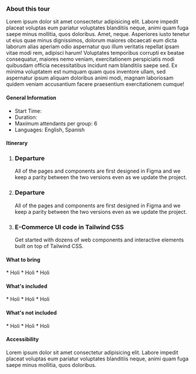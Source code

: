 


### About this tour

Lorem ipsum dolor sit amet consectetur adipisicing elit. Labore impedit placeat voluptas eum pariatur voluptates blanditiis neque, animi quam fuga saepe minus mollitia, quos doloribus. Amet, neque. Asperiores iusto tenetur ut eius quae minus dignissimos, dolorum maiores obcaecati eum dicta laborum alias aperiam odio aspernatur quo illum veritatis repellat ipsam vitae modi rem, adipisci harum! Voluptates temporibus corrupti ex beatae consequatur, maiores nemo veniam, exercitationem perspiciatis modi quibusdam officia necessitatibus incidunt nam blanditiis saepe sed. Ex minima voluptatem est numquam quam quos inventore ullam, sed aspernatur ipsum aliquam doloribus animi modi, magnam laboriosam quidem veniam accusantium facere praesentium exercitationem cumque! 

#### <FaInfoCircle size={20} className="me-3"/> General Information

<ul className="ms-9 list-none">
  <li className="flex items-center gap-1"><IoTimeOutline /> Start Time:</li>
  <li className="flex items-center gap-1"><IoIosTimer /> Duration:</li>
  <li className="flex items-center gap-1"><BsFillPeopleFill /> Maximum attendants per group: 6</li>
  <li className="flex items-center gap-1"><IoLanguageSharp /> Languages: English, Spanish</li>
</ul>

#### <FaListUl size={20} className="me-3"/> Itinerary


<ol className="ms-9 relative border-s border-slate-700 ">                  
    <li className="mb-5 ms-4">
        <div className="absolute w-3 h-3 bg-slate-700 rounded-full mt-1.5 -start-1.5 border border-white "></div>
        <h3 className="text-lg font-semibold">Departure</h3>
        <p className="text-base font-normal text-gray-600">All of the pages and components are first designed in Figma and we keep a parity between the two versions even as we update the project.</p>
    </li>
    <li className="mb-5 ms-4">
        <div className="absolute w-3 h-3 bg-slate-700 rounded-full mt-1.5 -start-1.5 border border-white "></div>
        <h3 className="text-lg font-semibold">Departure</h3>
        <p className="text-base font-normal text-gray-600">All of the pages and components are first designed in Figma and we keep a parity between the two versions even as we update the project.</p>
    </li>
    <li className="ms-4">
        <div className="absolute w-3 h-3 bg-slate-700 rounded-full mt-1.5 -start-1.5 border border-white "></div>
        <h3 className="text-lg font-semibold">E-Commerce UI code in Tailwind CSS</h3>
        <p className="text-base font-normal text-gray-600">Get started with dozens of web components and interactive elements built on top of Tailwind CSS.</p>
    </li>
</ol>

#### <BsFillBackpack2Fill size={20} className="me-3"/> What to bring

<section className="ms-14">
    * Holi
    * Holi
    * Holi
</section>

#### <FaCheckCircle size={20} className="me-3"/> What's included

<section className="ms-14">
    * Holi
    * Holi
    * Holi
</section>

#### <FaTimesCircle  size={20} className="me-3"/> What's not included

<section className="ms-14">
    * Holi
    * Holi
    * Holi
</section>

#### <FaWheelchair  size={20} className="me-3"/> Accessibility

Lorem ipsum dolor sit amet consectetur adipisicing elit. Labore impedit placeat voluptas eum pariatur voluptates blanditiis neque, animi quam fuga saepe minus mollitia, quos doloribus.